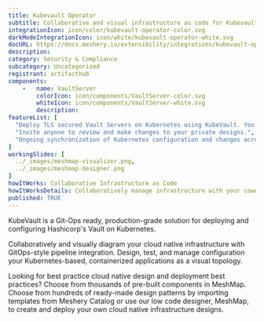 ```yaml
---
title: Kubevault Operator
subtitle: Collaborative and visual infrastructure as code for Kubevault Operator
integrationIcon: icon/color/kubevault-operator-color.svg
darkModeIntegrationIcon: icon/white/kubevault-operator-white.svg
docURL: https://docs.meshery.io/extensibility/integrations/kubevault-operator
description: 
category: Security & Compliance
subcategory: Uncategorized
registrant: artifacthub
components: 
	-	name: VaultServer
		colorIcon: icon/components/VaultServer-color.svg
		whiteIcon: icon/components/VaultServer-white.svg
		description: 
featureList: [
  "Deploy TLS secured Vault Servers on Kubernetes using KubeVault. You can use cert-manager to manage VaultServer TLS or you can manage TLS with self-signed.",
  "Invite anyone to review and make changes to your private designs.",
  "Ongoing synchronization of Kubernetes configuration and changes across any number of clusters."
]
workingSlides: [
  ../_images/meshmap-visualizer.png,
  ../_images/meshmap-designer.png
]
howItWorks: Collaborative Infrastructure as Code
howItWorksDetails: Collaboratively manage infrastructure with your coworkers synchronously sharing the same designs.
published: TRUE
---
```

<p>
KubeVault is a Git-Ops ready, production-grade solution for deploying and configuring Hashicorp's Vault on Kubernetes.
</p>
<p>
    Collaboratively and visually diagram your cloud native infrastructure with GitOps-style pipeline integration. Design, test, and manage configuration your Kubernetes-based, containerized applications as a visual topology.
</p>
<p>
    Looking for best practice cloud native design and deployment best practices? Choose from thousands of pre-built components in MeshMap. Choose from hundreds of ready-made design patterns by importing templates from Meshery Catalog or use our low code designer, MeshMap, to create and deploy your own cloud native infrastructure designs.
</p>
